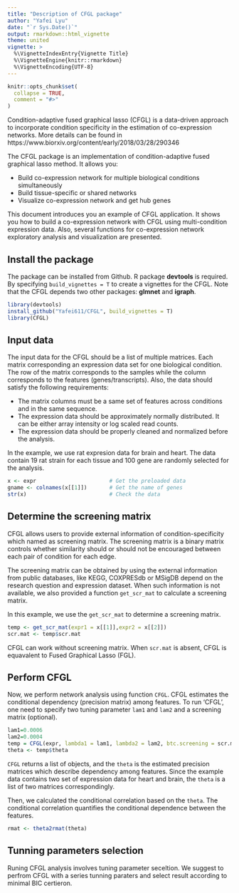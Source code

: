 ```yaml
---
title: "Description of CFGL package"
author: "Yafei Lyu"
date: "`r Sys.Date()`"
output: rmarkdown::html_vignette
theme: united
vignette: >
  %\VignetteIndexEntry{Vignette Title}
  %\VignetteEngine{knitr::rmarkdown}
  %\VignetteEncoding{UTF-8}
---
```


```r
knitr::opts_chunk$set(
  collapse = TRUE,
  comment = "#>"
)
```

Condition-adaptive fused graphical lasso (CFGL) is a data-driven approach to incorporate condition specificity in the estimation of co-expression networks. More details can be found in  https://www.biorxiv.org/content/early/2018/03/28/290346


The CFGL package is an implementation of condition-adaptive fused graphical lasso method. It allows you:

- Build co-expression network for multiple biological conditions simultaneously
- Build tissue-specific or shared networks
- Visualize co-expression network and get hub genes

This document introduces you an example of CFGL application. It shows you how to build a co-expression network with CFGL using multi-condition expression data. Also, several functions for co-expression network exploratory analysis and visualization are presented.

## Install the package

The package can be installed from Github. R package **devtools** is required. By specifying `build_vignettes = T` to create a vignettes for the CFGL. Note that the CFGL depends two other packages: **glmnet** and **igraph**.

```r
library(devtools)
install_github("Yafei611/CFGL", build_vignettes = T)
library(CFGL)
```

## Input data

The input data for the CFGL should be a list of multiple matrices. Each matrix corresponding an expression data set for one biological condition.  The row of the matrix corresponds to the samples while the column corresponds to the features (genes/transcripts). Also, the data should satisfy the following requirements:

- The matrix columns must be a same set of features across conditions and in the same sequence.
- The expression data should be approximately normally distributed. It can be either array intensity or log scaled read counts.
- The expression data should be properly cleaned and normalized before the analysis.

In the example, we use rat expresion data for brain and heart. The data contain 19 rat strain for each tissue and 100 gene are randomly selected for the analysis.

```r
x <- expr                       # Get the preloaded data
gname <- colnames(x[[1]])       # Get the name of genes
str(x)                          # Check the data
```

## Determine the screening matrix

CFGL allows users to provide external information of condition-specificity which named as screening matrix. The screening matrix is a binary matrix controls whether similarity should or should not be encouraged between each pair of condition for each edge. 

The screening matrix can be obtained by using the external information from public databases, like KEGG, COXPRESdb or MSigDB depend on the research question and expression dataset. When such information is not available, we also provided a function `get_scr_mat` to calculate a screening matrix.

In this example, we use the `get_scr_mat` to determine a screening matrix.

```r
temp <- get_scr_mat(expr1 = x[[1]],expr2 = x[[2]])
scr.mat <- temp$scr.mat
```
CFGL can work without screening matrix. When `scr.mat` is absent, CFGL is equavalent to Fused Graphical Lasso (FGL). 

## Perform CFGL

Now, we perform network analysis using function `CFGL`. CFGL estimates the conditional dependency (precision matrix) among features. To run 'CFGL', one need to specify two tuning parameter `lam1` and `lam2` and a screening matrix (optional).

```r
lam1=0.0006
lam2=0.0004
temp = CFGL(expr, lambda1 = lam1, lambda2 = lam2, btc.screening = scr.mat)
theta <- temp$theta
```

`CFGL` returns a list of objects, and the `theta` is the estimated precision matrices which describe dependency among features. Since the example data contains two set of expression data for heart and brain, the `theta` is a list of two matrices correspondingly.

Then, we calculated the conditional correlation based on the `theta`. The conditional correlation quantifies the conditional dependence between the features.

```r
rmat <- theta2rmat(theta) 
```

## Tunning parameters selection

Runing CFGL analysis involves tuning parameter seceltion. We suggest to perfrom CFGL with a series tunning paraters and select result according to minimal BIC certieron.


